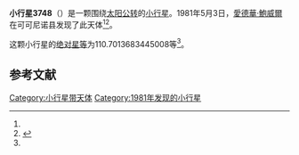 {{Infobox planet
| bgcolour = #FFFFC0
| name = 3748 Tatum
| symbol = 
| image = 
| caption = 
| discovery = yes
| discovery_ref = 
| discoverer = [[愛德華·鮑威爾|愛德華·鮑威爾]]
| discovery_site = [[可可尼诺县|可可尼诺县]] 
| discovered = 1981年5月3日
| designations = yes
| mp_name = 
| named_after = 
| alt_names = 1981 JQ/ 1979 VT2 / 1983 VB4 / 1985 GN1
| mp_category = [[主带小行星|主带小行星]]
| orbit_ref = <ref name="a">[http://ssd.jpl.nasa.gov/sbdb.cgi?sstr=3748 3748 Tatum] {{Wayback|url=http://ssd.jpl.nasa.gov/sbdb.cgi?sstr=3748 |date=20200917192034 }}，小行星數據庫瀏覽器（JPL Small-Body Database Browser）－[[美国国家航空航天局|美国国家航空航天局]]喷气推进实验室</ref>
| epoch = 2456400.5 (2013年4月18日更新)
| aphelion = {{convert|2.916241139151798|AU|km|3|abbr=on|lk=out}}
| perihelion = {{convert|2.15227134557337|AU|km|3|abbr=on}}
| semimajor = {{convert|2.534256242362584|AU|km|3|abbr=on}}
| eccentricity = 0.150728601
| period = 1473.581682 [[日|日]]<br />4.03[[儒略年|儒略年]]
| avg_speed = 
| inclination = 5.979860981136933
| asc_node = 33.80210558776766
| mean_anomaly = 
| arg_peri = 110.7013683445008
| satellites = 
| physical_characteristics = yes
| dimensions = 
| mass = 
| density = 
| surface_grav = 
| escape_velocity = 
| sidereal_day = 
| axial_tilt = 
| pole_ecliptic_lat = 
| pole_ecliptic_lon = 
| albedo = 
| temperatures= 
| temp_name1 = 
| mean_temp_1 = 
| max_temp_1 = 
| temp_name2 = 
| max_temp_2 = 
| spectral_type = 
| abs_magnitude = 110.7013683445008
}}

'''小行星3748'''（{{lang-en|3748 Tatum}}）是一颗围绕[[太阳|太阳]][[公转|公转]]的[[小行星|小行星]]。1981年5月3日，[[愛德華·鮑威爾|愛德華·鮑威爾]]在可可尼诺县发现了此天体<ref name="a" /><ref>{{cite news|title=小行星列表|url=http://cfa-www.harvard.edu/iau/lists/NumberedMPs.txt|accessdate=2013-07-08|newspaper=哈佛大学|archive-date=2008-05-17|archive-url=https://web.archive.org/web/20080517010638/http://cfa-www.harvard.edu/iau/lists/NumberedMPs.txt|dead-url=no}}</ref>。

这颗小行星的[[绝对星等|绝对星等]]为110.7013683445008等<ref name="a" />。

==参考文献==
{{reflist}}
{{Minor Planet Number|[[小行星3747|小行星3747]]|[[小行星3749|小行星3749]]}}

{{小天体}}

[[Category:小行星带天体|Category:小行星带天体]]
[[Category:1981年发现的小行星|Category:1981年发现的小行星]]

{{asteroid-stub}}